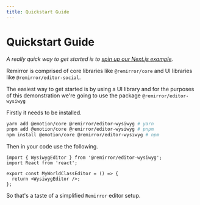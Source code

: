 ```yaml
---
title: Quickstart Guide
---
```


# Quickstart Guide

_A really quick way to get started is to
[spin up our Next.js example](https://github.com/remirror/remirror/blob/master/examples/with-next/readme.md#getting-started)._

Remirror is comprised of core libraries like `@remirror/core` and UI libraries like
`@remirror/editor-social`.

The easiest way to get started is by using a UI library and for the purposes of this demonstration
we're going to use the package `@remirror/editor-wysiwyg`

Firstly it needs to be installed.

```bash
yarn add @emotion/core @remirror/editor-wysiwyg # yarn
pnpm add @emotion/core @remirror/editor-wysiwyg # pnpm
npm install @emotion/core @remirror/editor-wysiwyg # npm
```

Then in your code use the following.

```tsx
import { WysiwygEditor } from '@remirror/editor-wysiwyg';
import React from 'react';

export const MyWorldClassEditor = () => {
  return <WysiwygEditor />;
};
```

So that's a taste of a simplified `Remirror` editor setup.
